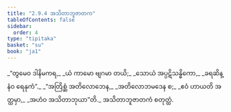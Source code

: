```yaml
---
title: "2.9.4 အသိတာဘူဇာတက"
tableOfContents: false
sidebar:
  order: 4
type: "tipitaka"
basket: "su"
book: "ja1"
---
```



<DynamicBreadcrumb />

<Division number="167" book="ja1" e="ch" v="22" p="65">

<Paragraph number="611" type="verses" book="ja1">
_“တွမေဝ ဒါနိမကရ,_  
_ယံ ကာမော ဗျဂမာ တယိ;_  
_သောယံ အပ္ပဋိသန္ဓိကော,_  
_ခရဆိန္နံဝ ရေနုကံ”._  

</Paragraph>

</Division>
<Division number="168" book="ja1" e="ch" v="22" p="65">

<Paragraph number="612" type="verses" book="ja1">
_“အတြိစ္ဆံ အတိလောဘေန,_  
_အတိလောဘမဒေန စ;_  
_ဧဝံ ဟာယတိ အတ္ထမှာ,_  
_အဟံဝ အသိတာဘုယာ”တိ._  


</Paragraph>
</Division>

<Paragraph number="613" type="center" book="ja1">
အသိတာဘူဇာတကံ စတုတ္ထံ.
</Paragraph>